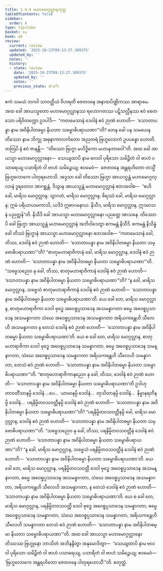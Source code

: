 ```yaml
---
title: 1.4.4 မဟာမောဂ္ဂလ္လာနသုတ္တ
tableOfContents: false
sidebar:
  order: 4
type: tipitaka
basket: su
book: a6
review:
  current: review
  updated: '2025-10-23T09:13:27.389375'
  updated_by: ''
  notes: ''
  history:
  - state: review
    date: '2025-10-23T09:13:27.389375'
    updated_by: ''
    notes: ''
    previous_state: draft
---
```



<ReviewStatus review={frontmatter.review} showDetails={true} />

<HypothesisAnnotation frontmatter={frontmatter} />

<DynamicBreadcrumb />

<Division number="34" book="a6" e="ch" v="16" p="291">

<Paragraph number="229" book="a6">
ဧကံ သမယံ ဘဂဝါ သာဝတ္ထိယံ ဝိဟရတိ ဇေတဝနေ အနာထပိဏ္ဍိကဿ အာရာမေ. အထ ခေါ အာယသ္မတော မဟာမောဂ္ဂလ္လာနဿ ရဟောဂတဿ ပဋိသလ္လီနဿ ဧဝံ စေတသော ပရိဝိတက္ကော ဥဒပါဒိ—  “ကတမေသာနံ ဒေဝါနံ ဧဝံ ဉာဏံ ဟောတိ—  ‘သောတာပန္နာ နာမ အဝိနိပါတဓမ္မာ နိယတာ သမ္ဗောဓိပရာယဏာ’”တိ? တေန ခေါ ပန သမယေန တိဿော နာမ ဘိက္ခု အဓုနာကာလင်္ကတော အညတရံ ဗြဟ္မလောကံ ဥပပန္နော ဟောတိ. တတြပိ နံ ဧဝံ ဇာနန္တိ—  “တိဿော ဗြဟ္မာ မဟိဒ္ဓိကော မဟာနုဘာဝေါ”တိ.
</Paragraph>

<Paragraph number="230" book="a6">
အထ ခေါ အာယသ္မာ မဟာမောဂ္ဂလ္လာနော—  သေယျထာပိ နာမ ဗလဝါ ပုရိသော သမိဉ္ဇိတံ ဝါ ဗာဟံ ပသာရေယျ ပသာရိတံ ဝါ ဗာဟံ သမိဉ္ဇေယျ; ဧဝမေဝံ—  ဇေတဝနေ အန္တရဟိတော တသ္မိံ ဗြဟ္မလောကေ ပါတုရဟောသိ. အဒ္ဒသာ ခေါ တိဿော ဗြဟ္မာ အာယသ္မန္တံ မဟာမောဂ္ဂလ္လာနံ ဒူရတောဝ အာဂစ္ဆန္တံ. ဒိသွာန အာယသ္မန္တံ မဟာမောဂ္ဂလ္လာနံ ဧတဒဝေါစ—  “ဧဟိ ခေါ, မာရိသ မောဂ္ဂလ္လာန; သွာဂတံ, မာရိသ မောဂ္ဂလ္လာန; စိရဿံ ခေါ, မာရိသ မောဂ္ဂလ္လာန; ဣမံ ပရိယာယမကာသိ, ယဒိဒံ ဣဓာဂမနာယ. နိသီဒ, မာရိသ မောဂ္ဂလ္လာန, ဣဒမာသနံ ပညတ္တန်”တိ. နိသီဒိ ခေါ အာယသ္မာ မဟာမောဂ္ဂလ္လာနော ပညတ္တေ အာသနေ. တိဿောပိ ခေါ ဗြဟ္မာ အာယသ္မန္တံ မဟာမောဂ္ဂလ္လာနံ အဘိဝါဒေတွာ ဧကမန္တံ နိသီဒိ. ဧကမန္တံ နိသိန္နံ ခေါ တိဿံ ဗြဟ္မာနံ အာယသ္မာ မဟာမောဂ္ဂလ္လာနော ဧတဒဝေါစ—
</Paragraph>

<Paragraph number="231" book="a6">
“ကတမေသာနံ ခေါ, တိဿ, ဒေဝါနံ ဧဝံ ဉာဏံ ဟောတိ—  ‘သောတာပန္နာ နာမ အဝိနိပါတဓမ္မာ နိယတာ သမ္ဗောဓိပရာယဏာ’”တိ? “စာတုမဟာရာဇိကာနံ ခေါ, မာရိသ မောဂ္ဂလ္လာန, ဒေဝါနံ ဧဝံ ဉာဏံ ဟောတိ—  ‘သောတာပန္နာ နာမ အဝိနိပါတဓမ္မာ နိယတာ သမ္ဗောဓိပရာယဏာ’”တိ.
</Paragraph>

<Paragraph number="232" book="a6">
“သဗ္ဗေသညေဝ နု ခေါ, တိဿ, စာတုမဟာရာဇိကာနံ ဒေဝါနံ ဧဝံ ဉာဏံ ဟောတိ—  ‘သောတာပန္နာ နာမ အဝိနိပါတဓမ္မာ နိယတာ သမ္ဗောဓိပရာယဏာ’”တိ? “န ခေါ, မာရိသ မောဂ္ဂလ္လာန, သဗ္ဗေသံ စာတုမဟာရာဇိကာနံ ဒေဝါနံ ဧဝံ ဉာဏံ ဟောတိ—  ‘သောတာပန္နာ နာမ အဝိနိပါတဓမ္မာ နိယတာ သမ္ဗောဓိပရာယဏာ’တိ. ယေ ခေါ တေ, မာရိသ မောဂ္ဂလ္လာန, စာတုမဟာရာဇိကာ ဒေဝါ ဗုဒ္ဓေ အဝေစ္စပ္ပသာဒေန အသမန္နာဂတာ ဓမ္မေ အဝေစ္စပ္ပသာဒေန အသမန္နာဂတာ သံဃေ အဝေစ္စပ္ပသာဒေန အသမန္နာဂတာ အရိယကန္တေဟိ သီလေဟိ အသမန္နာဂတာ န တေသံ ဒေဝါနံ ဧဝံ ဉာဏံ ဟောတိ—  ‘သောတာပန္နာ နာမ အဝိနိပါတဓမ္မာ နိယတာ သမ္ဗောဓိပရာယဏာ’တိ. ယေ စ ခေါ တေ, မာရိသ မောဂ္ဂလ္လာန, စာတုမဟာရာဇိကာ ဒေဝါ ဗုဒ္ဓေ အဝေစ္စပ္ပသာဒေန သမန္နာဂတာ, ဓမ္မေ အဝေစ္စပ္ပသာဒေန သမန္နာဂတာ, သံဃေ အဝေစ္စပ္ပသာဒေန သမန္နာဂတာ အရိယကန္တေဟိ သီလေဟိ သမန္နာဂတာ, တေသံ ဧဝံ ဉာဏံ ဟောတိ—  ‘သောတာပန္နာ နာမ အဝိနိပါတဓမ္မာ နိယတာ သမ္ဗောဓိပရာယဏာ’”တိ.
</Paragraph>

<Paragraph number="233" book="a6">
“စာတုမဟာရာဇိကာနညေဝ နု ခေါ, တိဿ, ဒေဝါနံ ဧဝံ ဉာဏံ ဟောတိ—  ‘သောတာပန္နာ နာမ အဝိနိပါတဓမ္မာ နိယတာ သမ္ဗောဓိပရာယဏာ’တိ ဥဒါဟု တာဝတိံသာနမ္ပိ ဒေဝါနံ …ပေ…  ယာမာနမ္ပိ ဒေဝါနံ…  တုသိတာနမ္ပိ ဒေဝါနံ…  နိမ္မာနရတီနမ္ပိ ဒေဝါနံ…  ပရနိမ္မိတဝသဝတ္တီနမ္ပိ ဒေဝါနံ ဧဝံ ဉာဏံ ဟောတိ—  ‘သောတာပန္နာ နာမ အဝိနိပါတဓမ္မာ နိယတာ သမ္ဗောဓိပရာယဏာ’”တိ? “ပရနိမ္မိတဝသဝတ္တီနမ္ပိ ခေါ, မာရိသ မောဂ္ဂလ္လာန, ဒေဝါနံ ဧဝံ ဉာဏံ ဟောတိ—  ‘သောတာပန္နာ နာမ အဝိနိပါတဓမ္မာ နိယတာ သမ္ဗောဓိပရာယဏာ’”တိ.
</Paragraph>

<Paragraph number="234" book="a6">
“သဗ္ဗေသညေဝ နု ခေါ, တိဿ, ပရနိမ္မိတဝသဝတ္တီနံ ဒေဝါနံ ဧဝံ ဉာဏံ ဟောတိ—  ‘သောတာပန္နာ နာမ အဝိနိပါတဓမ္မာ နိယတာ သမ္ဗောဓိပရာယဏာ’”တိ? “န ခေါ, မာရိသ မောဂ္ဂလ္လာန, သဗ္ဗေသံ ပရနိမ္မိတဝသဝတ္တီနံ ဒေဝါနံ ဧဝံ ဉာဏံ ဟောတိ—  ‘သောတာပန္နာ နာမ အဝိနိပါတဓမ္မာ နိယတာ သမ္ဗောဓိပရာယဏာ’တိ. ယေ ခေါ တေ, မာရိသ မောဂ္ဂလ္လာန, ပရနိမ္မိတဝသဝတ္တီ ဒေဝါ ဗုဒ္ဓေ အဝေစ္စပ္ပသာဒေန အသမန္နာဂတာ, ဓမ္မေ အဝေစ္စပ္ပသာဒေန အသမန္နာဂတာ, သံဃေ အဝေစ္စပ္ပသာဒေန အသမန္နာဂတာ, အရိယကန္တေဟိ သီလေဟိ အသမန္နာဂတာ, န တေသံ ဒေဝါနံ ဧဝံ ဉာဏံ ဟောတိ—  ‘သောတာပန္နာ နာမ အဝိနိပါတဓမ္မာ နိယတာ သမ္ဗောဓိပရာယဏာ’တိ. ယေ စ ခေါ တေ, မာရိသ မောဂ္ဂလ္လာန, ပရနိမ္မိတဝသဝတ္တီ ဒေဝါ ဗုဒ္ဓေ အဝေစ္စပ္ပသာဒေန သမန္နာဂတာ, ဓမ္မေ အဝေစ္စပ္ပသာဒေန သမန္နာဂတာ, သံဃေ အဝေစ္စပ္ပသာဒေန သမန္နာဂတာ, အရိယကန္တေဟိ သီလေဟိ သမန္နာဂတာ တေသံ ဧဝံ ဉာဏံ ဟောတိ—  ‘သောတာပန္နာ နာမ အဝိနိပါတဓမ္မာ နိယတာ သမ္ဗောဓိပရာယဏာ’”တိ.
</Paragraph>

<Paragraph number="235" book="a6">
အထ ခေါ အာယသ္မာ မဟာမောဂ္ဂလ္လာနော တိဿဿ ဗြဟ္မုနော ဘာသိတံ အဘိနန္ဒိတွာ အနုမောဒိတွာ—  “သေယျထာပိ နာမ ဗလဝါ ပုရိသော သမိဉ္ဇိတံ ဝါ ဗာဟံ ပသာရေယျ, ပသာရိတံ ဝါ ဗာဟံ သမိဉ္ဇေယျ; ဧဝမေဝံ—  ‘ဗြဟ္မလောကေ အန္တရဟိတော ဇေတဝနေ ပါတုရဟောသီ’”တိ.

</Paragraph>
</Division>

<Paragraph number="236" type="center" book="a6">
စတုတ္ထံ.
</Paragraph>